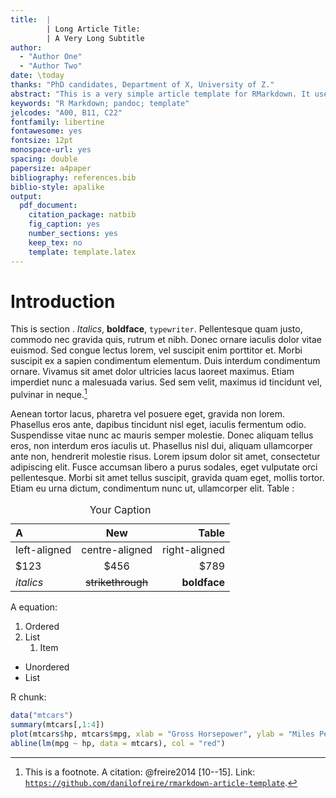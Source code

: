 ```yaml
---
title:  |
        | Long Article Title:
        | A Very Long Subtitle
author: 
  - "Author One"
  - "Author Two"
date: \today
thanks: "PhD candidates, Department of X, University of Z."
abstract: "This is a very simple article template for RMarkdown. It uses Linux Libertine and Inconsolata fonts, British English spelling, darkblue colour for links, double spacing, back references, and numbered sections. The template also has pre-formatted entries for article abstracts, keywords, and JEL classification codes. Check out the example code and the pdf output to see how it looks like. You will need to install `R` (and the `rmarkdown` package), `pandoc`, and a `TeX` system to compile the pdf. Important note: all fields apart from `title` are quoted because texts with embedded colons (:) are not read correctly by YAML. So I am quoting everything but the title just to be safe; maybe you should do the same too :)"
keywords: "R Markdown; pandoc; template"
jelcodes: "A00, B11, C22"
fontfamily: libertine
fontawesome: yes
fontsize: 12pt
monospace-url: yes
spacing: double
papersize: a4paper
bibliography: references.bib
biblio-style: apalike
output:
  pdf_document:
    citation_package: natbib
    fig_caption: yes
    number_sections: yes
    keep_tex: no
    template: template.latex
---
```


# Introduction\label{sec:intro}

\setlength{\parindent}{1cm}
\setlength{\parskip}{0pt}

This is section \ref{sec:intro}. *Italics*, **boldface**, `typewriter`. Pellentesque quam justo, commodo nec gravida quis, rutrum et nibh. Donec ornare iaculis dolor vitae euismod. Sed congue lectus lorem, vel suscipit enim porttitor et. Morbi suscipit ex a sapien condimentum elementum. Duis interdum condimentum ornare. Vivamus sit amet dolor ultricies lacus laoreet maximus. Etiam imperdiet nunc a malesuada varius. Sed sem velit, maximus id tincidunt vel, pulvinar in neque.[^fn-1]

[^fn-1]: This is a footnote. A citation: @freire2014 [10--15]. Link: [`https://github.com/danilofreire/rmarkdown-article-template`](https://github.com/danilofreire/rmarkdown-article-template).

Aenean tortor lacus, pharetra vel posuere eget, gravida non lorem. Phasellus eros ante, dapibus tincidunt nisl eget, iaculis fermentum odio. Suspendisse vitae nunc ac mauris semper molestie. Donec aliquam tellus eros, non interdum eros iaculis ut. Phasellus nisl dui, aliquam ullamcorper ante non, hendrerit molestie risus. Lorem ipsum dolor sit amet, consectetur adipiscing elit. Fusce accumsan libero a purus sodales, eget vulputate orci pellentesque. Morbi sit amet tellus suscipit, gravida quam eget, mollis tortor. Etiam eu urna dictum, condimentum nunc ut, ullamcorper elit. Table \ref{tab:tab1}:

| A            | New              | Table          |
|:-------------|:----------------:|---------------:|
|left-aligned  |centre-aligned    |right-aligned   |
|$123          |$456              |$789            |
|*italics*     |~~strikethrough~~ |**boldface**    |

Table: Your Caption\label{tab:tab1}

A \LaTeX{} equation: 

\begin{equation}
Y = \beta_{0} + \beta_{1} X + \epsilon
\end{equation}

1. Ordered
2. List
    1. Item

* Unordered
* List

\newpage

R chunk: 

```r
data("mtcars")
summary(mtcars[,1:4])
plot(mtcars$hp, mtcars$mpg, xlab = "Gross Horsepower", ylab = "Miles Per Gallon", pch = 19)
abline(lm(mpg ~ hp, data = mtcars), col = "red")
```

\newpage
\setlength{\parindent}{0cm}
\setlength{\parskip}{6pt}
